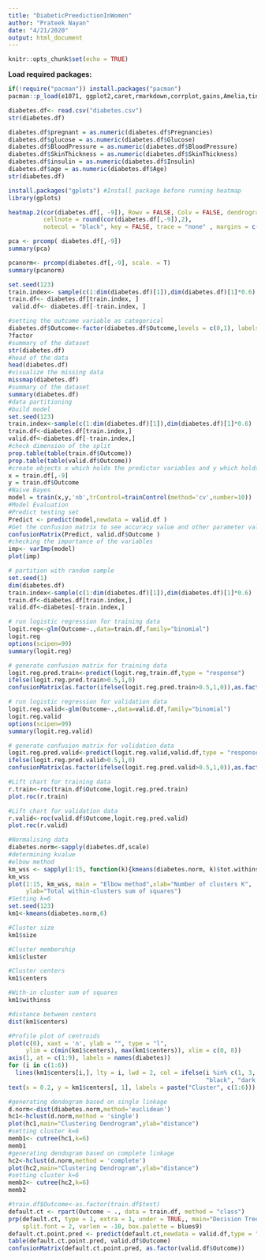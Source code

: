 ---
title: "DiabeticPreedictionInWomen"
author: "Prateek Nayan"
date: "4/21/2020"
output: html_document
---

```{r setup, include=FALSE}
knitr::opts_chunk$set(echo = TRUE)
```
__Load required packages:__
```{r loadpackages, include = FALSE}
if(!require("pacman")) install.packages("pacman")
pacman::p_load(e1071, ggplot2,caret,rmarkdown,corrplot,gains,Amelia,tinytex,klar,rpart,rpart.plot,pROC)
```

```{r Load data}
diabetes.df<- read.csv("diabetes.csv") 
str(diabetes.df) 
```

```{r Change the datatype to numeric }
diabetes.df$pregnant = as.numeric(diabetes.df$Pregnancies) 
diabetes.df$glucose = as.numeric(diabetes.df$Glucose) 
diabetes.df$BloodPressure = as.numeric(diabetes.df$BloodPressure) 
diabetes.df$SkinThickness = as.numeric(diabetes.df$SkinThickness) 
diabetes.df$insulin = as.numeric(diabetes.df$Insulin) 
diabetes.df$age = as.numeric(diabetes.df$Age) 
str(diabetes.df) 
```

```{r Heatmap}
install.packages("gplots") #Install package before running heatmap
library(gplots) 

heatmap.2(cor(diabetes.df[, -9]), Rowv = FALSE, Colv = FALSE, dendrogram = "none",           
          cellnote = round(cor(diabetes.df[,-9]),2),           
          notecol = "black", key = FALSE, trace = "none" , margins = c(10,10))
```

```{r Do PCA with non normalized data}
pca <- prcomp( diabetes.df[,-9]) 
summary(pca) 
```

```{r Do PCA with normalized data}
pcanorm<- prcomp(diabetes.df[,-9], scale. = T) 
summary(pcanorm) 
```

```{r Data partitioning}
set.seed(123) 
train.index<- sample(c(1:dim(diabetes.df)[1]),dim(diabetes.df)[1]*0.6) 
train.df<- diabetes.df[train.index, ] 
 valid.df<- diabetes.df[-train.index, ] 
```

```{r NAIVE BAYES}
#setting the outcome variable as categorical
diabetes.df$Outcome<-factor(diabetes.df$Outcome,levels = c(0,1), labels = c("False","True"))
?factor
#summary of the dataset
str(diabetes.df) 
#head of the data
head(diabetes.df)
#visualize the missing data
missmap(diabetes.df)
#summary of the dataset
summary(diabetes.df)
#data partitioning
#build model
set.seed(123)
train.index<-sample(c(1:dim(diabetes.df)[1]),dim(diabetes.df)[1]*0.6)
train.df<-diabetes.df[train.index,]
valid.df<-diabetes.df[-train.index,]
#check dimension of the split
prop.table(table(train.df$Outcome))
prop.table(table(valid.df$Outcome))
#create objects x which holds the predictor variables and y which holds the response variables
x = train.df[,-9]
y = train.df$Outcome
#Naive Bayes
model = train(x,y,'nb',trControl=trainControl(method='cv',number=10))
#Model Evaluation
#Predict testing set
Predict <- predict(model,newdata = valid.df )
#Get the confusion matrix to see accuracy value and other parameter values
confusionMatrix(Predict, valid.df$Outcome )
#checking the importance of the variables
imp<- varImp(model)
plot(imp)
```

```{r lOGISTIC REGRESSION}
# partition with random sample
set.seed(1)
dim(diabetes.df)
train.index<-sample(c(1:dim(diabetes.df)[1]),dim(diabetes.df)[1]*0.6)
train.df<-diabetes.df[train.index,]
valid.df<-diabetes[-train.index,]

# run logistic regression for training data
logit.reg<-glm(Outcome~.,data=train.df,family="binomial")
logit.reg
options(scipen=99)
summary(logit.reg)

# generate confusion matrix for training data
logit.reg.pred.train<-predict(logit.reg,train.df,type = "response")
ifelse(logit.reg.pred.train>0.5,1,0)
confusionMatrix(as.factor(ifelse(logit.reg.pred.train>0.5,1,0)),as.factor(train.df$Outcome))

# run logistic regression for validation data
logit.reg.valid<-glm(Outcome~.,data=valid.df,family="binomial")
logit.reg.valid
options(scipen=99)
summary(logit.reg.valid)

# generate confusion matrix for validation data
logit.reg.pred.valid<-predict(logit.reg.valid,valid.df,type = "response")
ifelse(logit.reg.pred.valid>0.5,1,0)
confusionMatrix(as.factor(ifelse(logit.reg.pred.valid>0.5,1,0)),as.factor(valid.df$Outcome))

#Lift chart for training data
r.train<-roc(train.df$Outcome,logit.reg.pred.train)
plot.roc(r.train)

#Lift chart for validation data
r.valid<-roc(valid.df$Outcome,logit.reg.pred.valid)
plot.roc(r.valid)
```

```{r K-MEANS CLUSTERING}
#Normalising data
diabetes.norm<-sapply(diabetes.df,scale)
#determining kvalue
#elbow method
km_wss <- sapply(1:15, function(k){kmeans(diabetes.norm, k)$tot.withinss})
km_wss
plot(1:15, km_wss, main = "Elbow method",xlab="Number of clusters K",
     ylab="Total within-clusters sum of squares")
#Setting k=6
set.seed(123)
km1<-kmeans(diabetes.norm,6)

#Cluster size
km1$size

#Cluster membership
km1$cluster

#Cluster centers
km1$centers

#With-in cluster sum of squares
km1$withinss

#distance between centers
dist(km1$centers)

#Profile plot of centroids
plot(c(0), xaxt = 'n', ylab = "", type = "l", 
     ylim = c(min(km1$centers), max(km1$centers)), xlim = c(0, 8))
axis(1, at = c(1:9), labels = names(diabetes))
for (i in c(1:6))
  lines(km1$centers[i,], lty = i, lwd = 2, col = ifelse(i %in% c(1, 3, 5),
                                                        "black", "dark grey"))
text(x = 0.2, y = km1$centers[, 1], labels = paste("Cluster", c(1:6)))
```

```{r HIERARCHIAL CLUSTERING}
#generating dendogram based on single linkage
d.norm<-dist(diabetes.norm,method='euclidean')
hc1<-hclust(d.norm,method = 'single')
plot(hc1,main="Clustering Dendrogram",ylab="distance")
#setting cluster k=6
memb1<- cutree(hc1,k=6)
memb1
#generating dendogram based on complete linkage
hc2<-hclust(d.norm,method = 'complete')
plot(hc2,main="Clustering Dendrogram",ylab="distance")
#setting cluster k=6
memb2<- cutree(hc2,k=6)
memb2
```

```{r CLASSIFICATION TREES}
#train.df$Outcome<-as.factor(train.df$test) 
default.ct <- rpart(Outcome ~ ., data = train.df, method = "class") 
prp(default.ct, type = 1, extra = 1, under = TRUE,, main="Decision Tree", 
    split.font = 2, varlen = -10, box.palette = blues9) 
default.ct.point.pred <- predict(default.ct,newdata = valid.df,type = "class") 
table(default.ct.point.pred, valid.df$Outcome) 
confusionMatrix(default.ct.point.pred, as.factor(valid.df$Outcome)) 
```



